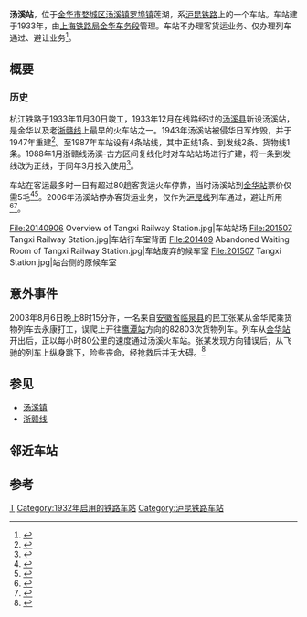 {{NoteTA
|T=zh-hant:湯谿站;zh-hans:汤溪站;
|1=zh-hant:湯谿;zh-hans:汤溪;
}}
{{Infobox China railway station
|车站名称 = 汤溪站
|图片 = 201702 Tangxi Station.jpg
|图片介绍 = 2017年2月的汤溪站
|其他名称 = 
|车站拼音 = Tang Xi
|英文名称 = Tangxi Railway Station
|车站代码 = 32597<ref>{{cite book|title=中华人民共和国铁路车站代码（GB/T 10302-2010）|publisher=中国标准出版社|year=2010|isbn=155066140495|ignore-isbn-error=true|pages=35}}</ref>
|电报码 = TXH
|拼音码 = TXI
|车站类型 = 
|技术性质 = 中间站
|业务性质 = 越行站
|始建时间 = 
|开通运营 = 1932年
|车站位置 = [[浙江省|浙江省]][[金华市|金华市]][[婺城区|婺城区]][[罗埠镇|罗埠镇]]莲湖
|坐标 = {{coord|29.076940|N|119.378307|E|format=dms|display=inline,title|type:railwaystation_region:CN}}
|归属 = [[上海铁路局|上海铁路局]][[金华车务段|金华车务段]]
|线路 = [[沪昆铁路|沪昆铁路]]
|车站等级 = [[四等站_(中国大陆)|四等站]]
|使用状态 = 使用中
|股道数目 = 4
|正线 = 2
|到发线 = 
|其它线 = 
|月台数目 = 
|侧式站台 = 
|岛式站台 = 
|站台面 = 
|网站 = 
}}

'''汤溪站'''，位于[[金华市|金华市]][[婺城区|婺城区]][[汤溪镇|汤溪镇]][[罗埠镇|罗埠镇]]莲湖，系[[沪昆铁路|沪昆铁路]]上的一个车站。车站建于1933年，由[[上海铁路局|上海铁路局]][[金华车务段|金华车务段]]管理。车站不办理客货运业务、仅办理列车通过、避让业务<ref>{{Cite web |url=http://hyfw.12306.cn/hyinfo/action/FwcszsAction_index?type=1 |title=中国铁路客户服务中心 货运站点信息 |accessdate=2018-02-06 |archive-date=2016-11-06 |archive-url=https://web.archive.org/web/20161106075157/http://hyfw.12306.cn/hyinfo/action/FwcszsAction_index?type=1 |dead-url=no }}</ref>。

==概要==
===历史===
杭江铁路于1933年11月30日竣工，1933年12月在线路经过的[[汤溪县|汤溪县]]新设汤溪站，是金华以及老[[浙赣线|浙赣线]]上最早的火车站之一。1943年汤溪站被侵华日军炸毁，并于1947年重建<ref>{{cite book|author=金华县交通局史志办公室|title=金华县交通志|type=内部发行|year=1990}}</ref>{{rp|187}}。至1987年车站设有4条站线，其中正线1条、到发线2条、货物线1条。1988年1月浙赣线汤溪-古方区间复线化时对车站站场进行扩建，将一条到发线改为正线，于同年3月投入使用<ref name="市交">{{cite book|author=江涛等|title=金华市交通志|isbn=9787502743758|year=1997|publisher=地方志办公室}}</ref>{{rp|35; 317}}。

车站在客运最多时一日有超过80趟客货运火车停靠，当时汤溪站到[[金华站|金华站]]票价仅需5毛<ref>{{cite news|title=如果有一天，我老无所依请把我留在时光里|url=http://news.163.com/16/0122/03/BDTEJJIN00014AED.html|publisher=网易新闻|date=2016-01-22|access-date=2018-02-06|archive-url=https://web.archive.org/web/20180207005927/http://news.163.com/16/0122/03/BDTEJJIN00014AED.html|archive-date=2018-02-07|dead-url=yes}}</ref><ref>{{cite news|title=社区记忆⑨ 它们是金华最古老的火车站 如今却几近废弃|url=https://zj.zjol.com.cn/news/256159.html|publisher=浙江新闻|date=2016-01-22|accessdate=2018-05-16|archive-date=2019-06-08|archive-url=https://web.archive.org/web/20190608090734/https://zj.zjol.com.cn/news/256159.html|dead-url=no}}</ref>。2006年汤溪站停办客货运业务，仅作为[[沪昆线|沪昆线]]列车通过，避让所用<ref>{{cite news|title=和谐号，不停站|url=http://news.sina.com.cn/c/2008-01-03/110214658310.shtml|publisher=新浪网|author=南方周末|date=2008-01-03|accessdate=2019-02-02|archive-date=2019-06-08|archive-url=https://web.archive.org/web/20190608110550/http://news.sina.com.cn/c/2008-01-03/110214658310.shtml|dead-url=no}}</ref><ref>{{cite book|author=《中国铁道年鉴》编辑部|title=中国铁道年鉴2007|publisher=铁道部档案史志中心|year=2007|issn=1009-6957}}</ref>。
<gallery>
File:20140906 Overview of Tangxi Railway Station.jpg|车站站场
File:201507 Tangxi Railway Station.jpg|车站行车室背面
File:201409 Abandoned Waiting Room of Tangxi Railway Station.jpg|车站废弃的候车室
File:201507 Tangxi Station.jpg|站台侧的原候车室
</gallery>

==意外事件==
2003年8月6日晚上8时15分许，一名来自[[安徽省|安徽省]][[临泉县|临泉县]]的民工张某从金华爬乘货物列车去永康打工，误爬上开往[[鹰潭站|鹰潭站]]方向的82803次货物列车。列车从[[金华站|金华站]]开出后，正以每小时80公里的速度通过汤溪火车站。张某发现方向错误后，从飞驰的列车上纵身跳下，险些丧命，经抢救后并无大碍。<ref>{{cite news|url=http://www.qz123.com/news/html/bdxx/shehui/20038/2003810124810.htm|title=民工跳下飞驶的列车|publisher=衢州信息港|date=2003-08-10|accessdate=2016-01-27|deadurl=yes|archiveurl=https://web.archive.org/web/20160214190656/http://www.qz123.com/news/html/bdxx/shehui/20038/2003810124810.htm|archivedate=2016年2月14日|df=}}</ref>

==参见==
*[[汤溪镇|汤溪镇]]
*[[浙赣线|浙赣线]]

== 邻近车站 ==
{{start rail box|[[中国铁路|中国铁路]]}}
{{s-inop|[[蒋堂站|蒋堂站]]|{{站|上海}}方向}}
{{s-line|[[沪昆铁路|沪昆铁路]]<br />{{0}}← 8km 汤溪站 16km →}}
{{s-inop|[[龙游东站|龙游东站]]|{{站|昆明}}方向}}
{{end box}}

==参考==
{{commonscat|Tangxi Railway Station (Zhejiang)}}
{{reflist}}

{{沪昆铁路}}
[[Category:婺城区铁路车站|T]]

[[Category:1932年启用的铁路车站|Category:1932年启用的铁路车站]]
[[Category:沪昆铁路车站|Category:沪昆铁路车站]]